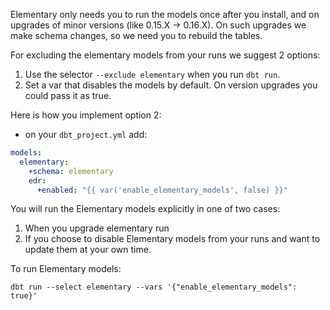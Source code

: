 <Accordion title="Can I disable / exclude the Elementary models?">

Elementary only needs you to run the models once after you install, and on upgrades of minor versions (like 0.15.X -> 0.16.X).
On such upgrades we make schema changes, so we need you to rebuild the tables.

For excluding the elementary models from your runs we suggest 2 options:

1. Use the selector `--exclude elementary` when you run `dbt run`.
2. Set a var that disables the models by default. On version upgrades you could pass it as true.

Here is how you implement option 2:

- on your `dbt_project.yml` add:

```yaml dbt_project.yml
models:
  elementary:
    +schema: elementary
    edr:
      +enabled: "{{ var('enable_elementary_models', false) }}"
```

You will run the Elementary models explicitly in one of two cases:
1. When you upgrade elementary run
2. If you choose to disable Elementary models from your runs and want to update them at your own time.

To run Elementary models:

```shell
dbt run --select elementary --vars '{"enable_elementary_models": true}'
```

</Accordion>

